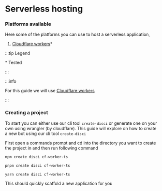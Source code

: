 
# Serverless hosting

### Platforms available

Here some of the platforms you can use to host a serverless application,

1. [Cloudflare workers](https://workers.cloudflare.com/)\*

:::tip Legend

\* Tested

:::

:::info

For this guide we will use [Cloudflare workers](https://workers.cloudflare.com/)

:::

### Creating a project

To start you can either use our cli tool `create-disci` or generate one on your own using wrangler (by cloudflare). This guide will explore on how to create a new bot using our cli tool `create-disci`

First open a commands prompt and cd into the directory you want to create the project in and then run following command

<Tabs>
  <TabItem value="npm" label="npm" default>

  ```bash
  npm create disci cf-worker-ts
  ```

  </TabItem>
  <TabItem value="pnpm" label="pnpm">

  ```bash
  pnpm create disci cf-worker-ts
  ```
  </TabItem>
  <TabItem value="yarn" label="yarn">

  ```bash
  yarn create disci cf-worker-ts
  ```
  </TabItem>
</Tabs>


This should quickly scaffold a new application for you
